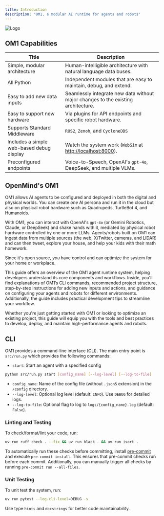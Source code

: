 ---
title: Introduction
description: "OM1, a modular AI runtime for agents and robots"
---

![Logo](../assets/openmind-intro-cover.png)

## OM1 Capabilities

| **Title**                                | **Description**                                                                 |
|------------------------------------------|----------------------------------------------------------------------------------|
| Simple, modular architecture             | Human-intelligible architecture with natural language data buses.               |
| All Python                               | Independent modules that are easy to maintain, debug, and extend.              |
| Easy to add new data inputs              | Seamlessly integrate new data without major changes to the existing architecture. |
| Easy to support new hardware             | Via plugins for API endpoints and specific robot hardware.                      |
| Supports Standard Middleware                      | `ROS2`, `Zenoh`, and `CycloneDDS`                                               |
| Includes a simple web-based debug display| Watch the system work (`WebSim` at [http://localhost:8000](http://localhost:8000)). |
| Preconfigured endpoints                  | Voice-to-Speech, OpenAI's `gpt-4o`, DeepSeek, and multiple VLMs.                |

## OpenMind's OM1

OM1 allows AI agents to be configured and deployed in both the digital and physical worlds. You can create *one* AI persona and run it in the cloud but also on physical robot hardware such as Quadrupeds, TurtleBot 4, and Humanoids. 

With OM1, you can interact with OpenAI's `gpt-4o` (or Gemini Robotics, Claude, or DeepSeek) and shake hands with it, mediated by physical robot hardware controlled by one or more LLMs. Agents/robots built on OM1 can ingest data from multiple sources (the web, X/Twitter, cameras, and LIDAR) and can then tweet, explore your house, and help your kids with their math homework. 

Since it's open source, *you* have control and can optimize the system for your home or workplace.

This guide offers an overview of the OM1 agent runtime system, helping developers understand its core components and workflows. Inside, you'll find explanations of OM1’s CLI commands, recommended project structure, step-by-step instructions for adding new inputs and actions, and guidance on configuring your agents and robots for different environments. Additionally, the guide includes practical development tips to streamline your workflow.

Whether you're just getting started with OM1 or looking to optimize an existing project, this guide will equip you with the tools and best practices to develop, deploy, and maintain high-performance agents and robots.

## CLI

OM1 provides a command-line interface (CLI). The main entry point is `src/run.py` which provides the following commands:

- `start`: Start an agent with a specified config

```bash
python src/run.py start [config_name] [--log-level] [--log-to-file]
```

- `config_name`: Name of the config file (without `.json5` extension) in the `/config` directory.
- `--log-level`: Optional log level (default: `INFO`). Use `DEBUG` for detailed logs.
- `--log-to-file`: Optional flag to log to `logs/{config_name}.log` (default: `False`).

### Linting and Testing

To check/format/lint your code, run:
```bash
uv run ruff check . --fix && uv run black . && uv run isort .
```

To automatically run these checks before committing, install [pre-commit](https://pre-commit.com/) and execute `pre-commit install`. This ensures that pre-commit checks run before each commit. Additionally, you can manually trigger all checks by running `pre-commit run --all-files`.

### Unit Testing

To unit test the system, run:
```bash
uv run pytest --log-cli-level=DEBUG -s
```

Use type `hints` and `docstrings` for better code maintainability.
